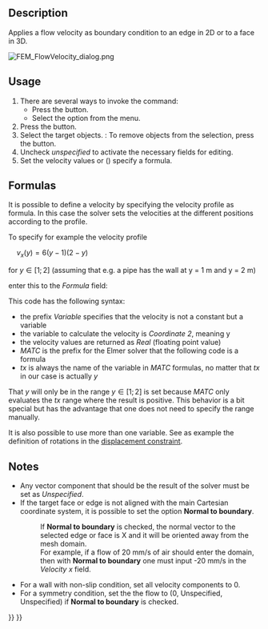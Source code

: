 <languages/>
<translate>

<!--T:4-->
{{Docnav
|[[FEM_ConstraintInitialPressure|Constraint initial pressure]]
|[[FEM_ConstraintPlaneRotation|Constraint plane rotation]]
|[[FEM_Workbench|FEM]]
|IconL=FEM_ConstraintInitialPressure.svg
|IconR=FEM_ConstraintPlaneRotation.svg
|IconC=Workbench_FEM.svg
}}

<!--T:1-->
{{GuiCommandContainer|
{{GuiCommand
|Name=FEM ConstraintFlowVelocity
|MenuLocation=Model → Fluid boundary conditions → Flow velocity boundary condition
|Workbenches=[[FEM_Workbench|FEM]]
|SeeAlso=[[FEM_ConstraintInitialFlowVelocity|Constraint initial flow velocity]]
}}
{{GuiCommandFemInfo
|Solvers=Elmer
}}
}}

==Description== <!--T:8-->

<!--T:2-->
Applies a flow velocity as boundary condition to an edge in 2D or to a face in 3D.

</translate>
[[File:FEM_FlowVelocity_dialog.png]]
<translate>
<!--T:25-->
{{Caption|The FEM flow velocity task panel}}

==Usage== <!--T:9-->

<!--T:11-->
# There are several ways to invoke the command:
#* Press the {{Button|[[Image:FEM_ConstraintFlowVelocity.svg|16px]] [[FEM_ConstraintFlowVelocity|Flow velocity boundary condition]]}} button.
#* Select the {{MenuCommand|Model → Fluid boundary conditions → [[Image:FEM_ConstraintFlowVelocity.svg|16px]] Flow velocity boundary condition}} option from the menu.
# Press the {{Button|Add}} button.
# Select the target objects. {{Version|1.1}}: To remove objects from the selection, press the {{Button|Remove}} button.
# Uncheck ''unspecified'' to activate the necessary fields for editing.
# Set the velocity values or ({{Version|0.21}}) specify a formula.

==Formulas== <!--T:15-->

<!--T:16-->
{{Version|0.21}}

<!--T:17-->
It is possible to  define a velocity by specifying the velocity profile as formula. In this case the solver sets the velocities at the different positions according to the profile.

<!--T:18-->
To specify for example the velocity profile

<!--T:19-->
<math>\quad
v_{x} (y)=6\left(y-1\right)\left(2-y\right)
</math>

<!--T:20-->
for <math>y\in[1;2]</math> (assuming that e.g. a pipe has the wall at y = 1 m and y = 2 m)

<!--T:21-->
enter this to the ''Formula'' field:</br>
{{incode| Variable Coordinate 2; Real MATC "6*(tx-1)*(2-tx)"}}

<!--T:22-->
This code has the following syntax:
* the prefix ''Variable'' specifies that the velocity is not a constant but a variable
* the variable to calculate the velocity is ''Coordinate 2'', meaning y
* the velocity values are returned as ''Real'' (floating point value)
* ''MATC'' is the prefix for the Elmer solver that the following code is a formula
* ''tx'' is always the name of the variable in ''MATC'' formulas, no matter that ''tx'' in our case is actually ''y''

<!--T:23-->
That ''y'' will only be in the range <math>y\in[1;2]</math> is set because ''MATC'' only evaluates the ''tx'' range where the result is positive. This behavior is a bit special but has the advantage that one does not need to specify the range manually.

<!--T:24-->
It is also possible to use more than one variable. See as example the definition of rotations in the [[FEM_ConstraintDisplacement#Rotations|displacement constraint]].

==Notes== <!--T:14-->

<!--T:10-->
* Any vector component that should be the result of the solver must be set as ''Unspecified''.
* If the target face or edge is not aligned with the main Cartesian coordinate system, it is possible to set the option '''Normal to boundary'''.
*: If  '''Normal to boundary''' is checked, the normal vector to the selected edge or face is X and it will be oriented away from the mesh domain.
*: For example, if a flow of 20 mm/s of air should enter the domain, then with '''Normal to boundary''' one must input -20 mm/s in the ''Velocity x'' field.

<!--T:12-->
* For a wall with non-slip condition, set all velocity components to 0.
* For a symmetry condition, set the the flow to (0, Unspecified, Unspecified) if '''Normal to boundary''' is checked.


<!--T:5-->
{{Docnav
|[[FEM_ConstraintInitialPressure|Constraint initial pressure]]
|[[FEM_ConstraintPlaneRotation|Constraint plane rotation]]
|[[FEM_Workbench|FEM]]
|IconL=FEM_ConstraintInitialPressure.svg
|IconR=FEM_ConstraintPlaneRotation.svg
|IconC=Workbench_FEM.svg
}}

</translate>
{{FEM Tools navi{{#translation:}}}}
{{Userdocnavi{{#translation:}}}}